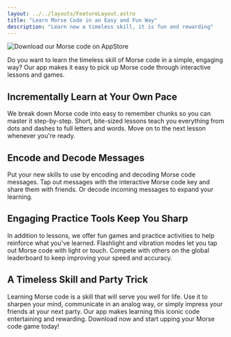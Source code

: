 ```yaml
---
layout: ../../layouts/FeatureLayout.astro
title: "Learn Morse Code in an Easy and Fun Way"
description: "Learn now a timeless skill, it is fun and rewarding"
---
```


![Download our Morse code on AppStore](/images/download_appstore.svg)

Do you want to learn the timeless skill of Morse code in a simple, engaging way? Our app makes it easy to pick up Morse code through interactive lessons and games.

## Incrementally Learn at Your Own Pace

We break down Morse code into easy to remember chunks so you can master it step-by-step. Short, bite-sized lessons teach you everything from dots and dashes to full letters and words. Move on to the next lesson whenever you're ready.

## Encode and Decode Messages

Put your new skills to use by encoding and decoding Morse code messages. Tap out messages with the interactive Morse code key and share them with friends. Or decode incoming messages to expand your learning.

## Engaging Practice Tools Keep You Sharp

In addition to lessons, we offer fun games and practice activities to help reinforce what you've learned. Flashlight and vibration modes let you tap out Morse code with light or touch. Compete with others on the global leaderboard to keep improving your speed and accuracy.

## A Timeless Skill and Party Trick

Learning Morse code is a skill that will serve you well for life. Use it to sharpen your mind, communicate in an analog way, or simply impress your friends at your next party. Our app makes learning this iconic code entertaining and rewarding. Download now and start upping your Morse code game today!

